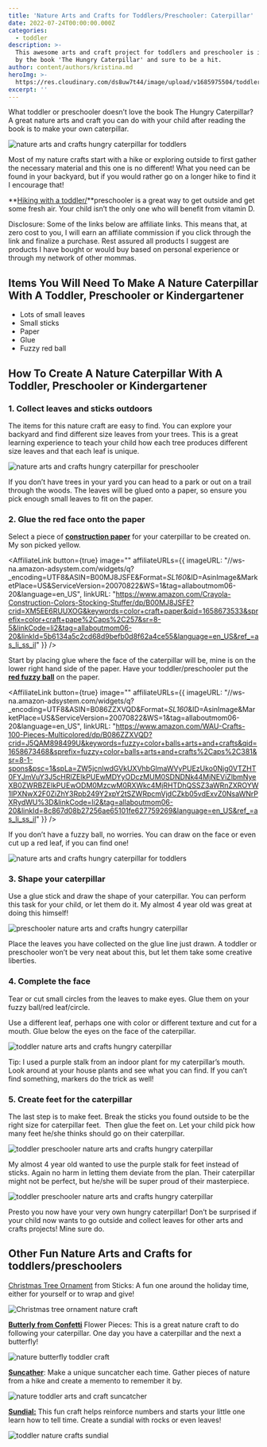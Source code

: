 ```yaml
---
title: 'Nature Arts and Crafts for Toddlers/Preschooler: Caterpillar'
date: 2022-07-24T00:00:00.000Z
categories:
  - toddler
description: >-
  This awesome arts and craft project for toddlers and preschooler is inspired
  by the book 'The Hungry Caterpillar' and sure to be a hit.
author: content/authors/kristina.md
heroImg: >-
  https://res.cloudinary.com/ds8uw7t44/image/upload/v1685975504/toddler-nature-arts-and-crafts-caterpillar-7.jpg
excerpt: ''
---
```


What toddler or preschooler doesn’t love the book The Hungry Caterpillar? A great nature arts and craft you can do with your child after reading the book is to make your own caterpillar.

![nature arts and crafts hungry caterpillar for toddlers](https://res.cloudinary.com/ds8uw7t44/image/upload/v1685975504/toddler-nature-arts-and-crafts-caterpillar-7.jpg)

Most of my nature crafts start with a hike or exploring outside to first gather the necessary material and this one is no different! What you need can be found in your backyard, but if you would rather go on a longer hike to find it I encourage that!

\*\*[Hiking with a toddler/](/equipment-needed-to-hike-with-your-toddler)\*\*preschooler is a great way to get outside and get some fresh air. Your child isn’t the only one who will benefit from vitamin D. 

Disclosure: Some of the links below are affiliate links. This means that, at zero cost to you, I will earn an affiliate commission if you click through the link and finalize a purchase. Rest assured all products I suggest are products I have bought or would buy based on personal experience or through my network of other mommas.

## Items You Will Need To Make A Nature Caterpillar With A Toddler, Preschooler or Kindergartener

* Lots of small leaves
* Small sticks
* Paper
* Glue
* Fuzzy red ball

## How To Create A Nature Caterpillar With A Toddler, Preschooler or Kindergartener

### 1. Collect leaves and sticks outdoors

The items for this nature craft are easy to find. You can explore your backyard and find different size leaves from your trees. This is a great learning experience to teach your child how each tree produces different size leaves and that each leaf is unique.

![nature arts and crafts hungry caterpillar for preschooler](https://res.cloudinary.com/ds8uw7t44/image/upload/v1685975504/toddler-nature-arts-and-crafts-caterpillar.jpg "Our collection of different size small leaves")

If you don’t have trees in your yard you can head to a park or out on a trail through the woods. The leaves will be glued onto a paper, so ensure you pick enough small leaves to fit on the paper.

### 2. Glue the red face onto the paper

Select a piece of **[construction paper](https://www.amazon.com/Crayola-Construction-Colors-Stocking-Stuffer/dp/B00MJ8JSFE?crid=XM5EE6RUUXOG\&keywords=color+craft+paper\&qid=1658673533\&sprefix=color+craft+pape%2Caps%2C257\&sr=8-5\&linkCode=ll1\&tag=allaboutmom06-20\&linkId=ebda75ffac40b11947e3588c705eb559\&language=en_US\&ref_=as_li_ss_tl)** for your caterpillar to be created on. My son picked yellow.

<AffiliateLink
  button={true}
  image=""
  affiliateURLs={{
    imageURL:
      "//ws-na.amazon-adsystem.com/widgets/q?_encoding=UTF8&ASIN=B00MJ8JSFE&Format=_SL160_&ID=AsinImage&MarketPlace=US&ServiceVersion=20070822&WS=1&tag=allaboutmom06-20&language=en_US",
    linkURL:
      "https://www.amazon.com/Crayola-Construction-Colors-Stocking-Stuffer/dp/B00MJ8JSFE?crid=XM5EE6RUUXOG&keywords=color+craft+paper&qid=1658673533&sprefix=color+craft+pape%2Caps%2C257&sr=8-5&linkCode=li2&tag=allaboutmom06-20&linkId=5b6134a5c2cd68d9befb0d8f62a4ce55&language=en_US&ref_=as_li_ss_il"
  }}
/>

Start by placing glue where the face of the caterpillar will be, mine is on the lower right hand side of the paper. Have your toddler/preschooler put the **[red fuzzy ball](https://www.amazon.com/WAU-Crafts-100-Pieces-Multicolored/dp/B086ZZXVQD?crid=J5QAM898499U\&keywords=fuzzy+color+balls+arts+and+crafts\&qid=1658673468\&sprefix=fuzzy+color+balls+arts+and+crafts%2Caps%2C381\&sr=8-1-spons\&psc=1\&spLa=ZW5jcnlwdGVkUXVhbGlmaWVyPUEzUko0Njg0VTZHT0FYJmVuY3J5cHRlZElkPUEwMDYyODczMUM0SDNDNk44MjNEViZlbmNyeXB0ZWRBZElkPUEwODM0MzcwM0RXWkc4MjRHTDhQSSZ3aWRnZXROYW1lPXNwX2F0ZiZhY3Rpb249Y2xpY2tSZWRpcmVjdCZkb05vdExvZ0NsaWNrPXRydWU%3D\&linkCode=ll1\&tag=allaboutmom06-20\&linkId=b1587853187589d76dc38a2bc428d69d\&language=en_US\&ref_=as_li_ss_tl)** on the paper. 

<AffiliateLink
  button={true}
  image=""
  affiliateURLs={{
    imageURL:
      "//ws-na.amazon-adsystem.com/widgets/q?_encoding=UTF8&ASIN=B086ZZXVQD&Format=_SL160_&ID=AsinImage&MarketPlace=US&ServiceVersion=20070822&WS=1&tag=allaboutmom06-20&language=en_US",
    linkURL:
      "https://www.amazon.com/WAU-Crafts-100-Pieces-Multicolored/dp/B086ZZXVQD?crid=J5QAM898499U&keywords=fuzzy+color+balls+arts+and+crafts&qid=1658673468&sprefix=fuzzy+color+balls+arts+and+crafts%2Caps%2C381&sr=8-1-spons&psc=1&spLa=ZW5jcnlwdGVkUXVhbGlmaWVyPUEzUko0Njg0VTZHT0FYJmVuY3J5cHRlZElkPUEwMDYyODczMUM0SDNDNk44MjNEViZlbmNyeXB0ZWRBZElkPUEwODM0MzcwM0RXWkc4MjRHTDhQSSZ3aWRnZXROYW1lPXNwX2F0ZiZhY3Rpb249Y2xpY2tSZWRpcmVjdCZkb05vdExvZ0NsaWNrPXRydWU%3D&linkCode=li2&tag=allaboutmom06-20&linkId=8c867d08b27256ae65101fe627759269&language=en_US&ref_=as_li_ss_il"
  }}
/>

If you don’t have a fuzzy ball, no worries. You can draw on the face or even cut up a red leaf, if you can find one! 

![nature arts and crafts hungry caterpillar for toddlers](https://res.cloudinary.com/ds8uw7t44/image/upload/v1685975505/toddler-nature-arts-and-crafts-caterpillar-2.jpg)

### 3. Shape your caterpillar 

Use a glue stick and draw the shape of your caterpillar. You can perform this task for your child, or let them do it. My almost 4 year old was great at doing this himself!

![preschooler nature arts and crafts hungry caterpillar](https://res.cloudinary.com/ds8uw7t44/image/upload/v1685975506/toddler-nature-arts-and-crafts-caterpillar-3.jpg)

Place the leaves you have collected on the glue line just drawn. A toddler or preschooler won’t be very neat about this, but let them take some creative liberties. 

### 4. Complete the face

Tear or cut small circles from the leaves to make eyes. Glue them on your fuzzy ball/red leaf/circle. 

Use a different leaf, perhaps one with color or different texture and cut for a mouth. Glue below the eyes on the face of the caterpillar.

![toddler nature arts and crafts hungry caterpillar](https://res.cloudinary.com/ds8uw7t44/image/upload/v1685975506/toddler-nature-arts-and-crafts-caterpillar-4.jpg)

Tip: I used a purple stalk from an indoor plant for my caterpillar’s mouth. Look around at your house plants and see what you can find. If you can’t find something, markers do the trick as well!

### 5. Create feet for the caterpillar

The last step is to make feet. Break the sticks you found outside to be the right size for caterpillar feet.  Then glue the feet on. Let your child pick how many feet he/she thinks should go on their caterpillar.

![toddler preschooler nature arts and crafts hungry caterpillar](https://res.cloudinary.com/ds8uw7t44/image/upload/v1685975507/toddler-nature-arts-and-crafts-caterpillar-5.jpg)

My almost 4 year old wanted to use the purple stalk for feet instead of sticks. Again no harm in letting them deviate from the plan. Their caterpillar might not be perfect, but he/she will be super proud of their masterpiece.

![toddler preschooler nature arts and crafts hungry caterpillar](https://res.cloudinary.com/ds8uw7t44/image/upload/v1685975508/toddler-nature-arts-and-crafts-caterpillar-6.jpg "My almost 4 year old's caterpillar")

Presto you now have your very own hungry caterpillar! Don’t be surprised if your child now wants to go outside and collect leaves for other arts and crafts projects! Mine sure do.

## Other Fun Nature Arts and Crafts for toddlers/preschoolers

[Christmas Tree Ornament](/Nature-Craft-for-ToddlersPreschooler-Christmas-Tree-Ornament) from Sticks: A fun one around the holiday time, either for yourself or to wrap and give!

![Christmas tree ornament nature craft](https://res.cloudinary.com/ds8uw7t44/image/upload/v1688514456/christmas_tree_ornament_craft_for_toddlers_oaoyrm.jpg)

**[Butterly from Confetti](/nature-craft-for-toddlers-preschooler-butterfly)** Flower Pieces: This is a great nature craft to do following your caterpillar. One day you have a caterpillar and the next a butterfly!

![nature butterfly toddler craft](https://res.cloudinary.com/ds8uw7t44/image/upload/v1685975508/toddler-arts-and-crafts-nature-butterfly.jpg)

**[Suncather](/nature-craft-for-toddlers-outdoor-suncatcher)**: Make a unique suncatcher each time. Gather pieces of nature from a hike and create a memento to remember it by.

![nature toddler arts and craft suncatcher](https://res.cloudinary.com/ds8uw7t44/image/upload/v1685975281/nature-suncatcher-toddler-project-done.jpg)

**[Sundial:](/nature-craft-for-toddlers-preschooler-sundial)** This fun craft helps reinforce numbers and starts your little one learn how to tell time. Create a sundial with rocks or even leaves!

![toddler nature crafts sundial](https://res.cloudinary.com/ds8uw7t44/image/upload/v1685975509/toddler-nature-crafts-sundial-6.jpg)
